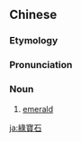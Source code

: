 {{also|绿宝石}}
==Chinese==
{{zh-forms|s=绿宝石|type=12}}

===Etymology===
{{rfe|lang=zh}}

===Pronunciation===
{{zh-pron
|m=lǜbǎoshí
|c=luk6 bou2 sek6
|h=pfs=liu̍k-pó-sa̍k
|cat=n
}}

===Noun===
{{zh-noun}}

# [[emerald]]

{{zh-cat|Geology}}
{{zh-cat|Gems}}

[[ja:綠寶石]]